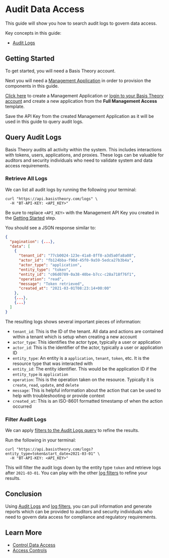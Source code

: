 
# Audit Data Access

This guide will show you how to search audit logs to govern data access.

Key concepts in this guide:

- [Audit Logs](/docs/api/logs)

## Getting Started

To get started, you will need a Basis Theory account.

<AuthButtons />

Next you will need a [Management Application](/docs/api/applications#application-types) in order to provision the components in this guide.

[Click here](https://portal.basistheory.com/applications/create?application_template_id=931b306f-6be7-405d-9a8d-1442a99dd2d7) to create a Management Application or [login to your Basis Theory account](https://portal.basistheory.com/applications) and create a new application from the **Full Management Access** template.

<Alert>Save the API Key from the created Management Application as it will be used in this guide to query audit logs.</Alert>

## Query Audit Logs

Basis Theory audits all activity within the system. This includes interactions with tokens, users, applications, and proxies. These logs can be valuable for auditors and security individuals who need to validate system and data access requirements.

### Retrieve All Logs

We can list all audit logs by running the following your terminal:

```shell showLineNumbers
curl "https://api.basistheory.com/logs" \
  -H "BT-API-KEY: <API_KEY>"
```

<Alert>Be sure to replace <code>&lt;API_KEY></code> with the Management API Key you created in the <a href="#getting-started">Getting Started</a> step.</Alert>

You should see a JSON response similar to:

```json showLineNumbers
{
  "pagination": {...},
  "data": [
    {
      "tenant_id": "77cb0024-123e-41a8-8ff8-a3d5a0fa8a08",
      "actor_id": "fb124bba-f90d-45f0-9a59-5edca27b3b4a",
      "actor_type": "application",
      "entity_type": "token",
      "entity_id": "c06d0789-0a38-40be-b7cc-c28a718f76f1",
      "operation": "read",
      "message": "Token retrieved",
      "created_at": "2021-03-01T08:23:14+00:00"
    },
    {...},
    {...}
  ]
}
```

The resulting logs shows several important pieces of information:

- `tenant_id`: This is the ID of the tenant. All data and actions are contained within a tenant which is setup when creating a new account
- `actor_type`: This identifies the actor type, typically a user or application
- `actor_id`: This is the identifier of the actor, typically a user or application ID
- `entity_type`: An entity is a `application`, `tenant`, `token`, etc. It is the resource type that was interacted with
- `entity_id`: The entity identifier. This would be the application ID if the `entity_type` is `application`
- `operation`: This is the operation taken on the resource. Typically it is `create`, `read`, `update`, and `delete`
- `message`: This is helpful information about the action that can be used to help with troubleshooting or provide context
- `created_at`: This is an ISO-8601 formatted timestamp of when the action occurred

### Filter Audit Logs

We can apply [filters to the Audit Logs query](/docs/api/logs#query-parameters) to refine the results.

Run the following in your terminal:

```shell showLineNumbers
curl "https://api.basistheory.com/logs?entity_type=token&start_date=2021-03-01" \
  -H "BT-API-KEY: <API_KEY>"
```

This will filter the audit logs down by the entity type `token` and retrieve logs after `2021-03-01`. You can play with the other [log filters](/docs/api/logs#query-parameters) to refine your results.

## Conclusion

Using [Audit Logs](/docs/api/logs) and [log filters](/docs/api/logs#query-parameters), you can pull information and generate reports which can be provided to auditors and security individuals who need to govern data access for compliance and regulatory requirements.

## Learn More

- [Control Data Access](/docs/guides/govern/control-data-access)
- [Access Controls](/docs/concepts/access-controls)
